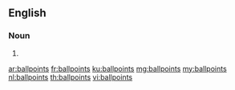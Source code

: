 ==English==

===Noun===
{{head|en}}

# {{plural of|ballpoint}}

[[ar:ballpoints]]
[[fr:ballpoints]]
[[ku:ballpoints]]
[[mg:ballpoints]]
[[my:ballpoints]]
[[nl:ballpoints]]
[[th:ballpoints]]
[[vi:ballpoints]]